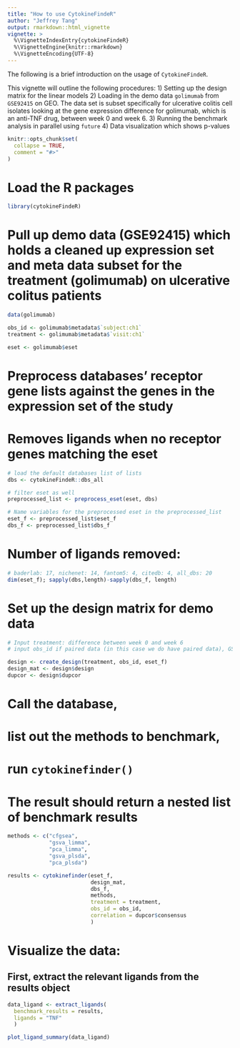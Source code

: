 ```yaml
---
title: "How to use CytokineFindeR"
author: "Jeffrey Tang"
output: rmarkdown::html_vignette
vignette: >
  %\VignetteIndexEntry{cytokineFindeR}
  %\VignetteEngine{knitr::rmarkdown}
  %\VignetteEncoding{UTF-8}
---
```


The following is a brief introduction on the usage of `CytokineFindeR`. 

This vignette will outline the following procedures:
1) Setting up the design matrix for the linear models
2) Loading in the demo data `golimumab` from `GSE92415` on GEO. The data set is subset specifically for ulcerative colitis cell isolates looking at the gene expression difference for golimumab, which is an anti-TNF drug, between week 0 and week 6. 
3) Running the benchmark analysis in parallel using `future`
4) Data visualization which shows p-values 

```r
knitr::opts_chunk$set(
  collapse = TRUE,
  comment = "#>"
)
```

# Load the R packages
```r
library(cytokineFindeR)
```

# Pull up demo data (GSE92415) which holds a cleaned up expression set and meta data subset for the treatment (golimumab) on ulcerative colitus patients
```r
data(golimumab)

obs_id <- golimumab$metadata$`subject:ch1`
treatment <- golimumab$metadata$`visit:ch1`

eset <- golimumab$eset
```

# Preprocess databases' receptor gene lists against the genes in the expression set of the study
# Removes ligands when no receptor genes matching the eset
```r
# load the default databases list of lists
dbs <- cytokineFindeR::dbs_all

# filter eset as well
preprocessed_list <- preprocess_eset(eset, dbs)

# Name variables for the preprocessed eset in the preprocessed_list
eset_f <- preprocessed_list$eset_f
dbs_f <- preprocessed_list$dbs_f
```

# Number of ligands removed:
```r
# baderlab: 17, nichenet: 14, fantom5: 4, citedb: 4, all_dbs: 20
dim(eset_f); sapply(dbs,length)-sapply(dbs_f, length)
```

# Set up the design matrix for demo data 
```r
# Input treatment: difference between week 0 and week 6
# input obs_id if paired data (in this case we do have paired data), GSM IDs different for same sample IDs due to different time points

design <- create_design(treatment, obs_id, eset_f)
design_mat <- design$design
dupcor <- design$dupcor
```

# Call the database, 
# list out the methods to benchmark, 
# run `cytokinefinder()`
# The result should return a nested list of benchmark results
```r
methods <- c("cfgsea", 
             "gsva_limma", 
             "pca_limma", 
             "gsva_plsda", 
             "pca_plsda")

results <- cytokinefinder(eset_f, 
                          design_mat, 
                          dbs_f, 
                          methods, 
                          treatment = treatment,
                          obs_id = obs_id,
                          correlation = dupcor$consensus
                          )
```


# Visualize the data:
## First, extract the relevant ligands from the results object
```r
data_ligand <- extract_ligands(
  benchmark_results = results, 
  ligands = "TNF"
  )

plot_ligand_summary(data_ligand)
```